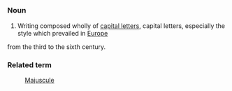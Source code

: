 =={{En}}==
===Noun===
# Writing composed wholly of [[capital letter]]s, capital letters, especially the style which prevailed in [[Europe]]
from the third to the sixth century.

===Related term===
: [[Majuscule]]